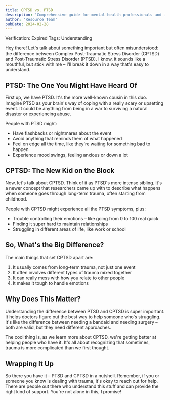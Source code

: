 ```yaml
---
title: CPTSD vs. PTSD
description: 'Comprehensive guide for mental health professionals and individuals in recovery'
author: 'Resource Team'
pubDate: 2024-02-28
---
```


Verification: Expired
Tags: Understanding

Hey there! Let's talk about something important but often misunderstood: the difference between Complex Post-Traumatic Stress Disorder (CPTSD) and Post-Traumatic Stress Disorder (PTSD). I know, it sounds like a mouthful, but stick with me – I'll break it down in a way that's easy to understand.

## PTSD: The One You Might Have Heard Of

First up, we have PTSD. It's the more well-known cousin in this duo. Imagine PTSD as your brain's way of coping with a really scary or upsetting event. It could be anything from being in a war to surviving a natural disaster or experiencing abuse.

People with PTSD might:

- Have flashbacks or nightmares about the event
- Avoid anything that reminds them of what happened
- Feel on edge all the time, like they're waiting for something bad to happen
- Experience mood swings, feeling anxious or down a lot

## CPTSD: The New Kid on the Block

Now, let's talk about CPTSD. Think of it as PTSD's more intense sibling. It's a newer concept that researchers came up with to describe what happens when someone goes through long-term trauma, often starting from childhood.

People with CPTSD might experience all the PTSD symptoms, plus:

- Trouble controlling their emotions – like going from 0 to 100 real quick
- Finding it super hard to maintain relationships
- Struggling in different areas of life, like work or school

## So, What's the Big Difference?

The main things that set CPTSD apart are:

1. It usually comes from long-term trauma, not just one event
2. It often involves different types of trauma mixed together
3. It can really mess with how you relate to other people
4. It makes it tough to handle emotions

## Why Does This Matter?

Understanding the difference between PTSD and CPTSD is super important. It helps doctors figure out the best way to help someone who's struggling. It's like the difference between needing a bandaid and needing surgery – both are valid, but they need different approaches.

The cool thing is, as we learn more about CPTSD, we're getting better at helping people who have it. It's all about recognizing that sometimes, trauma is more complicated than we first thought.

## Wrapping It Up

So there you have it – PTSD and CPTSD in a nutshell. Remember, if you or someone you know is dealing with trauma, it's okay to reach out for help. There are people out there who understand this stuff and can provide the right kind of support. You're not alone in this, I promise!
